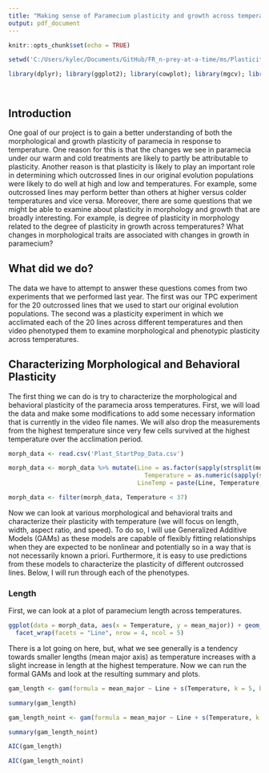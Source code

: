 ```yaml
---
title: "Making sense of Paramecium plasticity and growth across temperatures"
output: pdf_document
---
```


```r
knitr::opts_chunk$set(echo = TRUE)

setwd('C:/Users/kylec/Documents/GitHub/FR_n-prey-at-a-time/ms/PlasticityandGrowth_Paramecium/GAM_Analysis/')

library(dplyr); library(ggplot2); library(cowplot); library(mgcv); library(gratia)




```

## Introduction

One goal of our project is to gain a better understanding of both the morphological and growth plasticity of paramecia in response to temperature. One reason for this is that the changes we see in paramecia under our warm and cold treatments are likely to partly be attributable to plasticity. Another reason is that plasticity is likely to play an important role in determining which outcrossed lines in our original evolution populations were likely to do well at high and low and temperatures. For example, some outcrossed lines may perform better than others at higher versus colder temperatures and vice versa. Moreover, there are some questions that we might be able to examine about plasticity in morphology and growth that are broadly interesting. For example, is degree of plasticity in morphology related to the degree of plasticity in growth across temperatures? What changes in morphological traits are associated with changes in growth in paramecium?

## What did we do?

The data we have to attempt to answer these questions comes from two experiments that we performed last year. The first was our TPC experiment for the 20 outcrossed lines that we used to start our original evolution populations. The second was a plasticity experiment in which we acclimated each of the 20 lines across different temperatures and then video phenotyped them to examine morphological and phenotypic plasticity across temperatures.

## Characterizing Morphological and Behavioral Plasticity

The first thing we can do is try to characterize the morphological and behavioral plasticity of the paramecia aross temperatures. First, we will load the data and make some modifications to add some necessary information that is currently in the video file names. We will also drop the measurements from the highest temperature since very few cells survived at the highest temperature over the acclimation period.

```r

morph_data <- read.csv('Plast_StartPop_Data.csv')

morph_data <- morph_data %>% mutate(Line = as.factor(sapply(strsplit(morph_data$file, split = "_"),'[[', 4)),
                                      Temperature = as.numeric(sapply(strsplit(morph_data$file, split = "_"),'[[', 3)),
                                    LineTemp = paste(Line, Temperature, sep = "_"))

morph_data <- filter(morph_data, Temperature < 37)

```

Now we can look at various morphological and behavioral traits and characterize their plasticity with temperature (we will focus on length, width, aspect ratio, and speed). To do so, I will use Generalized Additive Models (GAMs) as these models are capable of flexibly fitting relationships when they are expected to be nonlinear and potentially so in a way that is not necessarily known a priori. Furthermore, it is easy to use predictions from these models to characterize the plasticity of different outcrossed lines. Below, I will run through each of the phenotypes.

### Length

First, we can look at a plot of paramecium length across temperatures.

```r

ggplot(data = morph_data, aes(x = Temperature, y = mean_major)) + geom_point() + geom_smooth(method = 'gam', formula = y ~ s(x, k = 5, bs = 'tp'), se = FALSE) + 
  facet_wrap(facets = "Line", nrow = 4, ncol = 5)

```
There is a lot going on here, but, what we see generally is a tendency towards smaller lengths (mean major axis) as temperature increases with a slight increase in length at the highest temperature. Now we can run the formal GAMs and look at the resulting summary and plots.

```r

gam_length <- gam(formula = mean_major ~ Line + s(Temperature, k = 5, bs = 'tp', by = Line), data = morph_data, method = 'REML')

summary(gam_length)

```

```r

gam_length_noint <- gam(formula = mean_major ~ Line + s(Temperature, k = 5, bs = 'tp'), data = morph_data, method = 'REML')

summary(gam_length_noint)

AIC(gam_length)

AIC(gam_length_noint)

```











